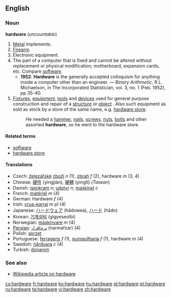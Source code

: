 ==English==
===Noun===
'''hardware''' (''uncountable'')

# [[Metal]] implements.
# [[Firearm]].
# Electronic equipment.
# The part of a computer that is fixed and cannot be altered without replacement or physical modification; motherboard, expansion cards, etc.  Compare [[software]].
#* '''1952''': '''Hardware''' is the generally accepted colloquism for anything inside a computer other than an engineer. &mdash; ''Binary Arithmetic'', R.L. Michaelson, in The Incorporated Statistician, vol. 3, no. 1 (Feb. 1952), pp 35-40.
# [[fixture|Fixtures]], [[equipment]], [[tool|tools]] and [[device|devices]] used for general purpose construction and repair of a [[structure]] or [[object]] .  Also such equipment as sold as stock by a store of the same name, e.g. [[hardware store]].
#:He needed a [[hammer]], [[nail]]s, [[screw]]s, [[nut]]s, [[bolt]]s and other assorted '''hardware''', so he went to the hardware store.

====Related terms====
*[[software]]
*[[hardware store]]

====Translations====
*Czech: [[železářství|železářské]] [[zboží]] ''n'' (1), [[zbraň]] ''f'' (2), hardware ''m'' (3, 4)
*Chinese: [[硬件]] (yìngjiàn), [[硬體]] (yìngtǐ) (''Taiwan'')
*Danish: [[isenkram]] ''n''; [[udstyr]] ''n'', [[maskinel]] ''c''
*French: [[matériel]] ''m'' (4)
*German: Hardware ''f'' (4)
*Irish: [[crua-earraí]] ''m'' ''pl'' (4)
*Japanese: [[ハードウェア]] (hādowea), [[ハード]] (hādo)
*Korean: [[기계설비]] (gigyeseolbi)
*Norwegian: [[maskinvare]] ''m'' (4)
*[[Persian]]: [[نرم‌افزار]] (narmafzar) (4)
*Polish: [[sprzet]]
*Portuguese: [[ferragens]] ''f'' (1), [[quinquilharia]] ''f'' (1), hardware ''m'' (4)
*Swedish: [[hårdvara]] ''c'' (4)
*Turkish: [[donanım]]

===See also===
*[[w:Hardware|Wikipedia article on hardware]]

[[cs:hardware]]
[[fr:hardware]]
[[ko:hardware]]
[[hu:hardware]]
[[pl:hardware]]
[[pt:hardware]]
[[ru:hardware]]
[[ta:hardware]]
[[vi:hardware]]
[[zh:hardware]]